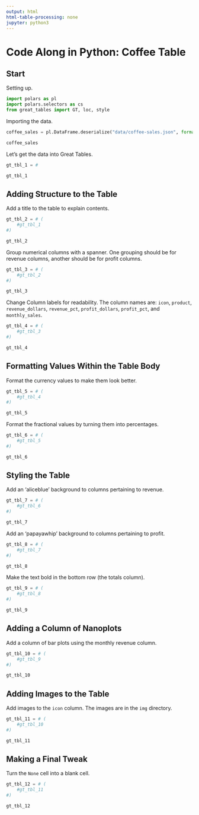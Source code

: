 ```yaml
---
output: html
html-table-processing: none
jupyter: python3
---
```


# Code Along in Python: Coffee Table

## Start

Setting up.

```python
import polars as pl
import polars.selectors as cs
from great_tables import GT, loc, style
```

Importing the data.

```python
coffee_sales = pl.DataFrame.deserialize("data/coffee-sales.json", format="json")

coffee_sales
```

Let's get the data into Great Tables.

```python
gt_tbl_1 = #

gt_tbl_1
```

## Adding Structure to the Table

Add a title to the table to explain contents.

```python
gt_tbl_2 = # (
    #gt_tbl_1
#)

gt_tbl_2
```

Group numerical columns with a spanner. One grouping should be for revenue columns, another should be for profit columns.

```python
gt_tbl_3 = # (
    #gt_tbl_2
#)

gt_tbl_3
```

Change Column labels for readability. The column names are:
`icon`, `product`, `revenue_dollars`, `revenue_pct`, `profit_dollars`, `profit_pct`, and `monthly_sales`.

```python
gt_tbl_4 = # (
    #gt_tbl_3
#)

gt_tbl_4
```

## Formatting Values Within the Table Body

Format the currency values to make them look better.

```python
gt_tbl_5 = # (
    #gt_tbl_4
#)

gt_tbl_5
```

Format the fractional values by turning them into percentages.

```python
gt_tbl_6 = # (
    #gt_tbl_5
#)

gt_tbl_6
```

## Styling the Table

Add an 'aliceblue' background to columns pertaining to revenue.

```python
gt_tbl_7 = # (
    #gt_tbl_6
#)

gt_tbl_7
```

Add an 'papayawhip' background to columns pertaining to profit.

```python
gt_tbl_8 = # (
    #gt_tbl_7
#)

gt_tbl_8
```

Make the text bold in the bottom row (the totals column).

```python
gt_tbl_9 = # (
    #gt_tbl_8
#)

gt_tbl_9
```

## Adding a Column of Nanoplots

Add a column of bar plots using the monthly revenue column.

```python
gt_tbl_10 = # (
    #gt_tbl_9
#)

gt_tbl_10
```

## Adding Images to the Table

Add images to the `icon` column. The images are in the `img` directory.

```python
gt_tbl_11 = # (
    #gt_tbl_10
#)

gt_tbl_11
```

## Making a Final Tweak

Turn the `None` cell into a blank cell.

```python
gt_tbl_12 = # (
    #gt_tbl_11
#)

gt_tbl_12
```
